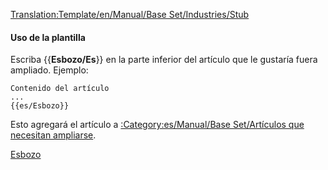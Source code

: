 <noinclude>[[Translation:Template/en/Manual/Base Set/Industries/Stub]]</noinclude><noinclude></noinclude>{{es/Metaplantilla de avisos| tipo   = información
| imagen = en/Manual/Base Set/StubIcon.png
| texto  = <strong>Esbozo</strong><br>Este artículo es un esbozo. Usted puede colaborar ampliándolo.
}}<includeonly>{{{1|[[Category:es/Manual/Base Set/Artículos que necesitan ampliarse]]}}}</includeonly><noinclude>

====Uso de la plantilla====
Escriba <nowiki>{{</nowiki>'''Esbozo/Es'''<nowiki>}}</nowiki> en la parte inferior del artículo que le gustaría fuera ampliado. Ejemplo:
<pre>
Contenido del artículo
...
{{es/Esbozo}}
</pre>
Esto agregará el artículo a [[:Category:es/Manual/Base Set/Artículos que necesitan ampliarse]].

[[Category:es/Manual/Base Set/Cajas de mensajes|Esbozo]]</noinclude>
